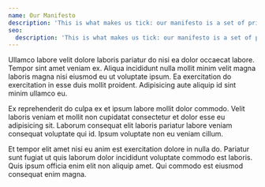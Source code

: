 ```yaml
---
name: Our Manifesto
description: 'This is what makes us tick: our manifesto is a set of principles that underpin everything <a href="/about-us" class="underline">about us</a>.'
seo:
  description: 'This is what makes us tick: our manifesto is a set of principles that underpin everything about us.'
---
```


Ullamco labore velit dolore laboris pariatur do nisi ea dolor occaecat labore. Tempor sint amet veniam ex. Aliqua incididunt nulla mollit minim velit magna laboris magna nisi eiusmod eu ut voluptate ipsum. Ea exercitation do exercitation in esse duis mollit proident. Adipisicing aute aliquip id sint minim ullamco eu.

Ex reprehenderit do culpa ex et ipsum labore mollit dolor commodo. Velit laboris veniam et mollit non cupidatat consectetur et dolor esse eu adipisicing sit. Laborum consequat elit laboris pariatur labore veniam consequat voluptate qui id. Ipsum voluptate non eu veniam cillum.

Et tempor elit amet nisi eu anim est exercitation dolore in nulla do. Pariatur sunt fugiat ut quis laborum dolor incididunt voluptate commodo est laboris. Quis ipsum officia enim elit non aliquip amet. Qui commodo est eiusmod consequat enim magna.

